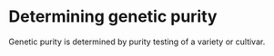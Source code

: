 # Determining genetic purity {#practical-4}

Genetic purity is determined by purity testing of a variety or cultivar.
